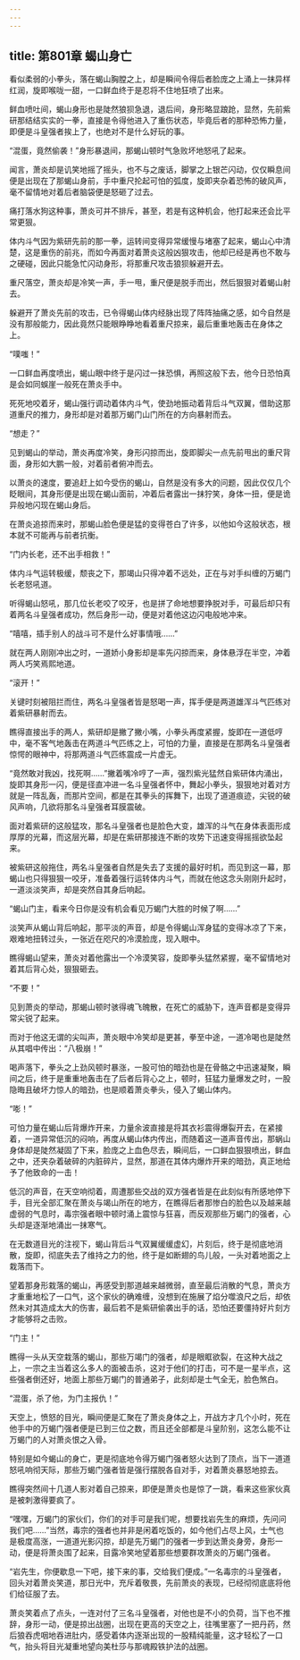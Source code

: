 ```yaml
---
---
---
```

title: 第801章 蝎山身亡
---



看似柔弱的小拳头，落在蝎山胸膛之上，却是瞬间令得后者脸庞之上涌上一抹异样红润，旋即喉咙一甜，一口鲜血终于是忍将不住地狂喷了出来。

鲜血喷吐间，蝎山身形也是陡然狼狈急退，退后间，身形略显踉跄，显然，先前紫研那结结实实的一拳，直接是令得他进入了重伤状态，毕竟后者的那种恐怖力量，即便是斗皇强者挨上了，也绝对不是什么好玩的事。

“混蛋，竟然偷袭！”身形暴退间，那蝎山顿时气急败坏地怒吼了起来。

闻言，萧炎却是讥笑地摇了摇头，也不与之废话，脚掌之上银芒闪动，仅仅瞬息间便是出现在了那蝎山身前，手中重尺抡起可怕的弧度，旋即夹杂着恐怖的破风声，毫不留情地对着后者脑袋便是怒砸了过去。

痛打落水狗这种事，萧炎可并不排斥，甚至，若是有这种机会，他打起来还会比平常更狠。

体内斗气因为紫研先前的那一拳，运转间变得异常缓慢与堵塞了起来，蝎山心中清楚，这是重伤的前兆，而如今再面对着萧炎这般凶狠攻击，他却已经是再也不敢与之硬碰，因此只能急忙闪动身形，将那重尺攻击狼狈躲避开去。

重尺落空，萧炎却是冷笑一声，手一甩，重尺便是脱手而出，然后狠狠对着蝎山射去。

躲避开了萧炎先前的攻击，已令得蝎山体内经脉出现了阵阵抽痛之感，如今自然是没有那般能力，因此竟然只能眼睁睁地看着重尺掠来，最后重重地轰击在身体之上。

“噗嗤！”

一口鲜血再度喷出，蝎山眼中终于是闪过一抹恐惧，再照这般下去，他今日恐怕真是会如同蜈崖一般死在萧炎手中。

死死地咬着牙，蝎山强行调动着体内斗气，使劲地振动着背后斗气双翼，借助这那道重尺的推力，身形却是对着那万蝎门山门所在的方向暴射而去。

“想走？”

见到蝎山的举动，萧炎再度冷笑，身形闪掠而出，旋即脚尖一点先前甩出的重尺背面，身形如大鹏一般，对着前者俯冲而去。

以萧炎的速度，要追赶上如今受伤的蝎山，自然是没有多大的问题，因此仅仅几个眨眼间，其身形便是出现在蝎山面前，冲着后者露出一抹狞笑，身体一扭，便是诡异般地闪现在蝎山身后。

在萧炎追掠而来时，那蝎山脸色便是猛的变得苍白了许多，以他如今这般状态，根本就不可能再与前者抗衡。

“门内长老，还不出手相救！”

体内斗气运转极缓，颓丧之下，那竭山只得冲着不远处，正在与对手纠缠的万蝎门长老怒吼道。

听得蝎山怒吼，那几位长老咬了咬牙，也是拼了命地想要挣脱对手，可最后却只有着两名斗皇强者成功，然后身形一动，便是对着他这边闪电般地冲来。

“嘻嘻，插手别人的战斗可不是什么好事情哦……”

就在两人刚刚冲出之时，一道娇小身影却是率先闪掠而来，身体悬浮在半空，冲着两人巧笑焉熙地道。

“滚开！”

关键时刻被阻拦而住，两名斗皇强者皆是怒喝一声，挥手便是两道雄浑斗气匹练对着紫研暴射而去。

瞧得直接出手的两人，紫研却是撇了撇小嘴，小拳头再度紧握，旋即在一道低哼中，毫不客气地轰击在两道斗气匹练之上，可怕的力量，直接是在那两名斗皇强者惊愕的眼神中，将那两道斗气匹练震成一片虚无。

“竟然敢对我凶，找死啊……”撇着嘴冷哼了一声，强烈紫光猛然自紫研体内涌出，旋即其身形一闪，便是径直冲进一名斗皇强者怀中，舞起小拳头，狠狠地对着对方就是一阵乱轰，而那片空间，都是在其拳头的挥舞下，出现了道道痕迹，尖锐的破风声响，几欲将那名斗皇强者耳膜震破。

面对着紫研的这般猛攻，那名斗皇强者也是脸色大变，雄浑的斗气在身体表面形成厚厚的光幕，而这层光幕，却是在紫研那接连不断的攻势下迅速变得摇摇欲坠起来。

被紫研这般拖住，两名斗皇强者自然是失去了支援的最好时机，而见到这一幕，那蝎山也只得狠狠一咬牙，准备着强行运转体内斗气，而就在他这念头刚刚升起时，一道淡淡笑声，却是突然自其身后响起。

“蝎山门主，看来今日你是没有机会看见万蝎门大胜的时候了啊……”

淡笑声从蝎山背后响起，那平淡的声音，却是令得蝎山浑身猛的变得冰凉了下来，艰难地扭转过头，一张近在咫尺的冷漠脸庞，现入眼中。

瞧得蝎山望来，萧炎对着他露出一个冷漠笑容，旋即拳头猛然紧握，毫不留情地对着其后背心处，狠狠砸去。

“不要！”

见到萧炎的举动，那蝎山顿时骇得魂飞魄散，在死亡的威胁下，连声音都是变得异常尖锐了起来。

而对于他这无谓的尖叫声，萧炎眼中冷笑却是更甚，拳至中途，一道冷喝也是陡然从其唱中传出：“八极崩！”

喝声落下，拳头之上劲风顿时暴涨，一股可怕的暗劲也是在骨骼之中迅速凝聚，瞬间之后，终于是重重地轰击在了后者后背心之上，顿时，狂猛力量爆发之时，一股隐晦且破坏力惊人的暗劲，也是顺着萧炎拳头，侵入了蝎山体内。

“嘭！”

可怕力量在蝎山后背爆炸开来，力量余波直接是将其衣衫震得爆裂开去，在紧接着，一道异常低沉的闷响，再度从蝎山体内传出，而随着这一道声音传出，那蜗山身体却是陡然凝固了下来，脸庞之上血色尽去，瞬间后，一口鲜血狠狠喷出，鲜血之中，还夹杂着破碎的内脏碎片，显然，那道在其体内爆炸开来的暗劲，真正地给予了他致命的一击！

低沉的声音，在天空响彻着，周遭那些交战的双方强者皆是在此刻似有所感地停下手，目光全部汇聚在萧炎与竭山所在的地方，在瞧得后者那惨白的脸色以及越来越虚弱的气息时，毒宗强者眼中顿时涌上震惊与狂喜，而反观那些万蝎门的强者，心头却是逐渐地涌出一抹寒气。

在无数道目光的注视下，蝎山背后斗气双翼缓缓虚幻，片刻后，终于是彻底地消散，旋即，彻底失去了维持之力的他，终于是如断翅的鸟儿般，一头对着地面之上栽落而下。

望着那身形栽落的蝎山，再感受到那道越来越微弱，直至最后消散的气息，萧炎方才重重地松了一口气，这个家伙的确难缠，没想到在施展了焰分噬浪尺之后，却依然未对其造成太大的伤害，最后若不是紫研偷袭出手的话，恐怕还要僵持好片刻方才能够将之击败。

“门主！”

瞧得一头从天空栽落的蝎山，那些万竭门的强者，却是眼眶欲裂，在这种大战之上，一宗之主当着这么多人的面被击杀，这对于他们的打击，可不是一星半点，这些强者倒还好，地面上那些万蝎门的普通弟子，此刻却是士气全无，脸色煞白。

“混蛋，杀了他，为门主报仇！”

天空上，愤怒的目光，瞬间便是汇聚在了萧炎身体之上，开战方才几个小时，死在他手中的万蝎门强者便是已到三位之数，而且还全部都是斗皇阶别，这怎么能不让万蝎门的人对萧炎恨之入骨。

特别是如今蝎山的身亡，更是彻底地令得万蝎门强者怒火达到了顶点，当下一道道怒吼响彻天际，那些万蝎门强者皆是强行摆脱各自对手，对着萧炎暴怒地掠去。

瞧得突然间十几道人影对着自己掠来，即便是萧炎也是惊了一跳，看来这些家伙真是被刺激得要疯了。

“嘿嘿，万蝎门的家伙们，你们的对手可是我们呢，想要找岩先生的麻烦，先问问我们吧……”当然，毒宗的强者也并非是闲着吃饭的，如今他们占尽上风，士气也是极度高涨，一道道光影闪掠，却是先万蝎门的强者一步到达萧炎身旁，身形一动，便是将萧炎围了起来，目露冷笑地望着那些想要群攻萧炎的万蝎门强者。

“岩先生，你便歇息一下吧，接下来的事，交给我们便成。”一名毒宗的斗皇强者，回头对着萧炎笑道，那日光中，充斥着敬畏，先前萧炎的表现，已经彻彻底底将他们给征服了去。

萧炎笑着点了点头，一连对付了三名斗皇强者，对他也是不小的负荷，当下也不推辞，身形一动，便是掠出战圈，出现在更高的天空之上，往嘴里塞了一把丹药，然后狼吞虎咽地吞进肚内，感受着体内逐渐出现的一股精纯能量，这才轻松了一口气，抬头将目光凝重地望向美杜莎与那魂殿铁护法的战圈。
